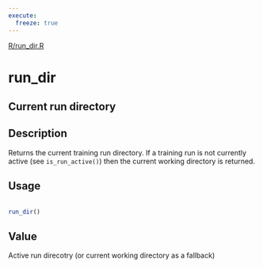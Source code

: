 ```yaml
---
execute:
  freeze: true
---
```


[R/run_dir.R](https://github.com/rstudio/tfruns//blob/main/R/run_dir.R#L11) 

# run_dir

## Current run directory

## Description
 Returns the current training run directory. If a training run is not currently active (see `is_run_active()`) then the current working directory is returned. 


## Usage
```r
 
run_dir() 
```




## Value
 Active run direcotry (or current working directory as a fallback) 




